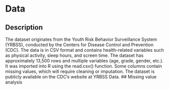 # Data

## Description
The dataset originates from the Youth Risk Behavior Surveillance System (YRBSS),
conducted by the Centers for Disease Control and Prevention (CDC). The data is 
in CSV format and contains health-related variables such as physical activity, 
sleep hours, and screen time. The dataset has approximately 13,500 rows and 
multiple variables (age, grade, gender, etc.). It was imported into R using 
the read.csv() function. Some columns contain missing values, which will require
cleaning or imputation. The dataset is publicly available on the CDC's website 
at YRBSS Data.
## Missing value analysis
